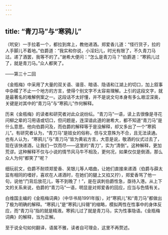 ```yaml
---
---
---
```

title: “青刀马”与“寒鸦儿”
---




（玳安）一手拉着一个，都拉到席上，教他递酒。郑爱香儿道：“怪行货子，拉的人手脚儿不着地。”伯爵道：“我实和你说，小淫妇儿，时光有限了，不久青刀马过。递了酒罢，我等不的了。”谢希大便问：“怎么是青刀马？”伯爵道：“寒鸦儿过了，就是青刀马。”众人都笑了。

——第三十二回

《金瓶梅》中采用了大量的双关语、谐音、暗语、隐语和江湖上的切口，加上叙事中杂糅了不止一个地方的方言，使得个别文字不太容易理解。上引的这段文字，就是最著名的难解例案之一。这段话不太好懂，并不是说文句本身有多么艰涩深奥，关键是对其中的“青刀马”与“寒鸦儿”作何解释。

历来《金瓶梅》的读者和研究者对此众说纷纭。“青刀马”一语，读上去很像是寻花问柳之辈的习用语或切口，但问题是，连深谙此道的谢希大，都不知道“青刀马”是什么意思。他向伯爵问及，而伯爵的解释等于是没解释，却又多出了一个“寒鸦儿”。有研究者认为，“青刀马”是妓女的俗称，但与文意殊为不合，且无法读通。也有人认为，“寒鸦儿”与“青刀马”皆为黄岩方言，大意是说，敬酒的仪式过去了，现在该快递酒，让我们一饮而尽——这里的“青刀”，实为“清倒”。这种解释，更加荒谬。这种解释不仅与小说的情节风马牛不相及，更何况，如果仅仅是倒酒，那么众人为何“都笑了”呢？

细玩前文，伯爵不耐烦郑爱香、吴银儿等人唱曲，让她们直接来递酒（伯爵与薛太监有相同的嗜好，喜欢在人递酒时，在她们的腿上又掐又拧），郑爱香骂了他一句，说他“门背后放花儿，等不到晚了！”，是在讽刺伯爵性急，亟待入港。从上下文的关系来说，伯爵的“青刀马”一语，明显是对郑爱香的回应，应当与色情有关。

白维国主编的《金瓶梅词典》（中华书局1991年版），对“寒鸦儿”和“青刀马”都做出了极为明确的解释。“寒鸦儿”是“寒鸦儿抖翎”的缩略，模拟两性在性事中的身体反应，而“青刀马”指的就是精液。寒鸦儿过了就是青刀马，实为性事隐语。《金瓶梅词典》的解释，当为正解。

至于说全句如何翻译，语属不雅，读者自可理会，这里不再赘述。